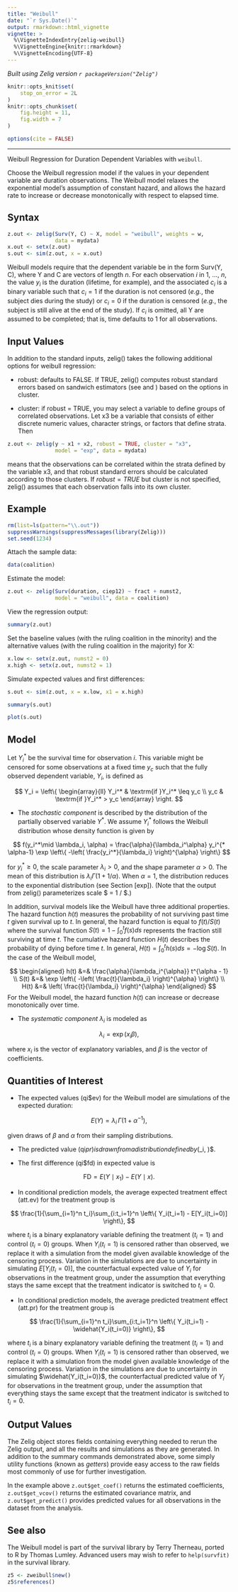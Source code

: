 ```yaml
---
title: "Weibull"
date: "`r Sys.Date()`"
output: rmarkdown::html_vignette
vignette: >
  %\VignetteIndexEntry{zelig-weibull}
  %\VignetteEngine{knitr::rmarkdown}
  %\VignetteEncoding{UTF-8}
---
```


*Built using Zelig version `r packageVersion("Zelig")`*

```r
knitr::opts_knit$set(
    stop_on_error = 2L
)
knitr::opts_chunk$set(
    fig.height = 11,
    fig.width = 7
)

options(cite = FALSE)
```
---

Weibull Regression for Duration Dependent Variables with `weibull`.

Choose the Weibull regression model if the values in your dependent
variable are duration observations. The Weibull model relaxes the
exponential model’s assumption of constant hazard, and allows the
hazard rate to increase or decrease monotonically with respect to
elapsed time.

Syntax
------

```r
z.out <- zelig(Surv(Y, C) ~ X, model = "weibull", weights = w,
               data = mydata)
x.out <- setx(z.out)
s.out <- sim(z.out, x = x.out)
```

Weibull models require that the dependent variable be in the form
Surv(Y, C), where Y and C are vectors of length $n$. For each
observation $i$ in 1, …, $n$, the value $y_i$ is the
duration (lifetime, for example), and the associated $c_i$ is a
binary variable such that $c_i = 1$ if the duration is not
censored (*e.g.*, the subject dies during the study) or $c_i = 0$
if the duration is censored (*e.g.*, the subject is still alive at the
end of the study). If $c_i$ is omitted, all Y are assumed to be
completed; that is, time defaults to 1 for all observations.

Input Values
------

In addition to the standard inputs, zelig() takes the following
additional options for weibull regression:

-  robust: defaults to FALSE. If TRUE, zelig() computes robust standard
   errors based on sandwich estimators (see and ) based on the options
   in cluster.

-  cluster: if robust = TRUE, you may select a variable to define groups
   of correlated observations. Let x3 be a variable that consists of
   either discrete numeric values, character strings, or factors that
   define strata. Then

```r
z.out <- zelig(y ~ x1 + x2, robust = TRUE, cluster = "x3",
               model = "exp", data = mydata)
```

means that the observations can be correlated within the strata defined by the variable x3, and that robust standard errors should be calculated according to those clusters. If $robust = TRUE$ but cluster is not specified, zelig() assumes that each observation falls into its own cluster.

Example
------

```r
rm(list=ls(pattern="\\.out"))
suppressWarnings(suppressMessages(library(Zelig)))
set.seed(1234)
```

Attach the sample data:

```r
data(coalition)
```

Estimate the model:

```r
z.out <- zelig(Surv(duration, ciep12) ~ fract + numst2,
               model = "weibull", data = coalition)
```

View the regression output:

```r
summary(z.out)
```

Set the baseline values (with the ruling coalition in the minority) and
the alternative values (with the ruling coalition in the majority) for
X:

```r
x.low <- setx(z.out, numst2 = 0)
x.high <- setx(z.out, numst2 = 1)
```

Simulate expected values and first differences:

```r
s.out <- sim(z.out, x = x.low, x1 = x.high)
```

```r
summary(s.out)
```

```r
plot(s.out)
```

Model
------

Let $Y_i^*$ be the survival time for observation $i$. This
variable might be censored for some observations at a fixed time
$y_c$ such that the fully observed dependent variable,
$Y_i$, is defined as

$$
    Y_i = \left\{ \begin{array}{ll}
        Y_i^* & \textrm{if }Y_i^* \leq y_c \\
         y_c & \textrm{if }Y_i^* > y_c
       \end{array} \right.
$$

-  The *stochastic component* is described by the distribution of the
   partially observed variable $Y^*$. We assume $Y_i^*$
   follows the Weibull distribution whose density function is given by


$$
    f(y_i^*\mid \lambda_i, \alpha) = \frac{\alpha}{\lambda_i^\alpha}
        y_i^{* \alpha-1} \exp \left\{ -\left( \frac{y_i^*}{\lambda_i}
      \right)^{\alpha} \right\}
$$

   for $y_i^* \ge 0$, the scale parameter $\lambda_i > 0$,
   and the shape parameter $\alpha > 0$. The mean of this
   distribution is $\lambda_i \Gamma(1 + 1 / \alpha)$. When $\alpha = 1$, the distribution
   reduces to the exponential distribution (see Section [exp]). (Note
   that the output from zelig() parameterizes scale $ = 1 / \alpha$.)

   In addition, survival models like the Weibull have three additional
   properties. The hazard function $h(t)$ measures the probability
   of not surviving past time $t$ given survival up to $t$.
   In general, the hazard function is equal to $f(t)/S(t)$ where
   the survival function $S(t) = 1 - \int_{0}^t f(s) ds$
   represents the fraction still surviving at time $t$. The
   cumulative hazard function $H(t)$ describes the probability of
   dying before time $t$. In general,
   $H(t)= \int_{0}^{t} h(s) ds = -\log S(t)$. In the case of the
   Weibull model,


$$
    \begin{aligned}
        h(t) &=& \frac{\alpha}{\lambda_i^{\alpha}} t^{\alpha - 1}  \\
      S(t) &=&  \exp \left\{ -\left( \frac{t}{\lambda_i} \right)^{\alpha} \right\} \\
      H(t) &=& \left( \frac{t}{\lambda_i} \right)^{\alpha}
    \end{aligned}
$$
   For the Weibull model, the hazard function $h(t)$ can increase
   or decrease monotonically over time.

-  The *systematic component* $\lambda_i$ is modeled as


$$
    \lambda_i = \exp(x_i \beta),
$$

   where $x_i$ is the vector of explanatory variables, and
   $\beta$ is the vector of coefficients.

Quantities of Interest
------

-  The expected values (qi$ev) for the Weibull model are simulations of
   the expected duration:


$$
    E(Y) = \lambda_i \, \Gamma (1 + \alpha^{-1}),
$$

   given draws of $\beta$ and $\alpha$ from their sampling
   distributions.

-  The predicted value (qi$pr) is drawn from a distribution defined by
   $(\lambda_i, \alpha)$.

-  The first difference (qi$fd) in expected value is


$$
    \textrm{FD} = E(Y \mid x_1) - E(Y \mid x).
$$

-  In conditional prediction models, the average expected treatment
   effect (att.ev) for the treatment group is


$$
    \frac{1}{\sum_{i=1}^n t_i}\sum_{i:t_i=1}^n \left\{ Y_i(t_i=1) -
        E[Y_i(t_i=0)] \right\},
$$

   where $t_i$ is a binary explanatory variable defining the
   treatment ($t_i=1$) and control ($t_i=0$) groups. When
   $Y_i(t_i=1)$ is censored rather than observed, we replace it
   with a simulation from the model given available knowledge of the
   censoring process. Variation in the simulations are due to
   uncertainty in simulating $E[Y_i(t_i=0)]$, the counterfactual
   expected value of $Y_i$ for observations in the treatment
   group, under the assumption that everything stays the same except
   that the treatment indicator is switched to $t_i=0$.

-  In conditional prediction models, the average predicted treatment
   effect (att.pr) for the treatment group is


$$
    \frac{1}{\sum_{i=1}^n t_i}\sum_{i:t_i=1}^n \left\{ Y_i(t_i=1) -
        \widehat{Y_i(t_i=0)} \right\},
$$

   where $t_i$ is a binary explanatory variable defining the
   treatment ($t_i=1$) and control ($t_i=0$) groups. When
   $Y_i(t_i=1)$ is censored rather than observed, we replace it
   with a simulation from the model given available knowledge of the
   censoring process. Variation in the simulations are due to
   uncertainty in simulating $\widehat{Y_i(t_i=0)}$, the
   counterfactual predicted value of $Y_i$ for observations in the
   treatment group, under the assumption that everything stays the same
   except that the treatment indicator is switched to $t_i=0$.

Output Values
------

The Zelig object stores fields containing everything needed to
rerun the Zelig output, and all the results and simulations as they are generated.
In addition to the summary commands demonstrated above, some simply utility
functions (known as *getters*) provide easy access to the raw fields most
commonly of use for further investigation.

In the example above `z.out$get_coef()` returns the estimated coefficients, `z.out$get_vcov()` returns the estimated covariance matrix, and `z.out$get_predict()` provides predicted values for all observations in the dataset from the analysis.

See also
------

The Weibull model is part of the survival library by Terry Therneau,
ported to R by Thomas Lumley. Advanced users may wish to refer to
`help(survfit)` in the survival library.

```r
z5 <- zweibull$new()
z5$references()
```
